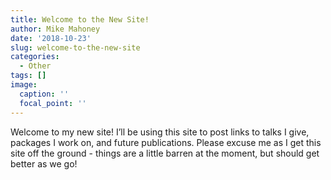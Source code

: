 ```yaml
---
title: Welcome to the New Site!
author: Mike Mahoney
date: '2018-10-23'
slug: welcome-to-the-new-site
categories:
  - Other
tags: []
image:
  caption: ''
  focal_point: ''
---
```

  
  
Welcome to my new site! I'll be using this site to post links to talks I give, packages I work on, and future publications. Please excuse me as I get this site off the ground - things are a little barren at the moment, but should get better as we go!